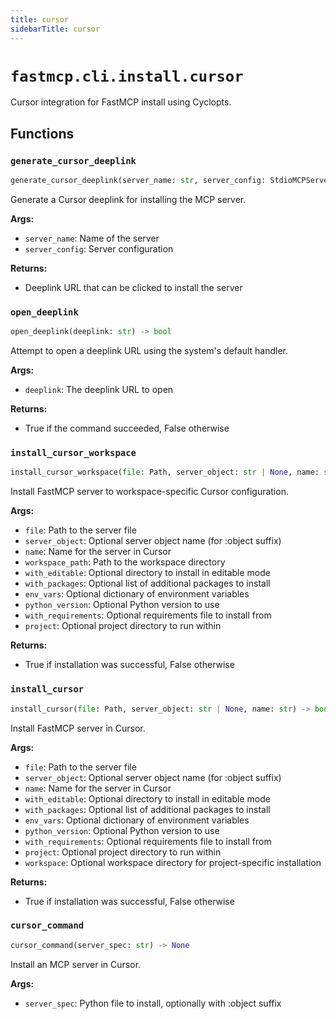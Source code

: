 ```yaml
---
title: cursor
sidebarTitle: cursor
---
```


# `fastmcp.cli.install.cursor`


Cursor integration for FastMCP install using Cyclopts.

## Functions

### `generate_cursor_deeplink` <sup><a href="https://github.com/saintx/fastmcp/blob/main/src/fastmcp/cli/install/cursor.py#L20" target="_blank"><Icon icon="github" style="width: 14px; height: 14px;" /></a></sup>

```python
generate_cursor_deeplink(server_name: str, server_config: StdioMCPServer) -> str
```


Generate a Cursor deeplink for installing the MCP server.

**Args:**
- `server_name`: Name of the server
- `server_config`: Server configuration

**Returns:**
- Deeplink URL that can be clicked to install the server


### `open_deeplink` <sup><a href="https://github.com/saintx/fastmcp/blob/main/src/fastmcp/cli/install/cursor.py#L44" target="_blank"><Icon icon="github" style="width: 14px; height: 14px;" /></a></sup>

```python
open_deeplink(deeplink: str) -> bool
```


Attempt to open a deeplink URL using the system's default handler.

**Args:**
- `deeplink`: The deeplink URL to open

**Returns:**
- True if the command succeeded, False otherwise


### `install_cursor_workspace` <sup><a href="https://github.com/saintx/fastmcp/blob/main/src/fastmcp/cli/install/cursor.py#L67" target="_blank"><Icon icon="github" style="width: 14px; height: 14px;" /></a></sup>

```python
install_cursor_workspace(file: Path, server_object: str | None, name: str, workspace_path: Path) -> bool
```


Install FastMCP server to workspace-specific Cursor configuration.

**Args:**
- `file`: Path to the server file
- `server_object`: Optional server object name (for \:object suffix)
- `name`: Name for the server in Cursor
- `workspace_path`: Path to the workspace directory
- `with_editable`: Optional directory to install in editable mode
- `with_packages`: Optional list of additional packages to install
- `env_vars`: Optional dictionary of environment variables
- `python_version`: Optional Python version to use
- `with_requirements`: Optional requirements file to install from
- `project`: Optional project directory to run within

**Returns:**
- True if installation was successful, False otherwise


### `install_cursor` <sup><a href="https://github.com/saintx/fastmcp/blob/main/src/fastmcp/cli/install/cursor.py#L167" target="_blank"><Icon icon="github" style="width: 14px; height: 14px;" /></a></sup>

```python
install_cursor(file: Path, server_object: str | None, name: str) -> bool
```


Install FastMCP server in Cursor.

**Args:**
- `file`: Path to the server file
- `server_object`: Optional server object name (for \:object suffix)
- `name`: Name for the server in Cursor
- `with_editable`: Optional directory to install in editable mode
- `with_packages`: Optional list of additional packages to install
- `env_vars`: Optional dictionary of environment variables
- `python_version`: Optional Python version to use
- `with_requirements`: Optional requirements file to install from
- `project`: Optional project directory to run within
- `workspace`: Optional workspace directory for project-specific installation

**Returns:**
- True if installation was successful, False otherwise


### `cursor_command` <sup><a href="https://github.com/saintx/fastmcp/blob/main/src/fastmcp/cli/install/cursor.py#L270" target="_blank"><Icon icon="github" style="width: 14px; height: 14px;" /></a></sup>

```python
cursor_command(server_spec: str) -> None
```


Install an MCP server in Cursor.

**Args:**
- `server_spec`: Python file to install, optionally with \:object suffix

